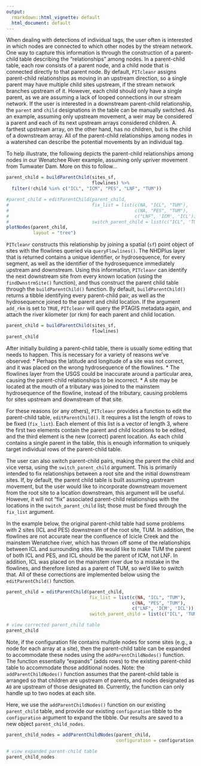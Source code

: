 ```yaml
---
output:
  rmarkdown::html_vignette: default
  html_document: default
---
```


When dealing with detections of individual tags, the user often is interested in which nodes are connected to which other nodes by the stream network. One way to capture this information is through the construction of a parent-child table describing the "relationships" among nodes. In a parent-child table, each row consists of a parent node, and a child node that is connected directly to that parent node. By default, `PITcleanr` assigns parent-child relationships as moving in an upstream direction, so a single parent may have multiple child sites upstream, if the stream network branches upstream of it. However, each child should only have a single parent, as we are assuming a lack of looped connections in our stream network. If the user is interested in a downstream parent-child relationship, the `parent` and `child` designations in the table can be manually switched. As an example, assuming only upstream movement, a weir may be considered a parent and each of its next upstream arrays considered children. A farthest upstream array, on the other hand, has no children, but is the child of a downstream array. All of the parent-child relationships among nodes in a watershed can describe the potential movements by an individual tag.

To help illustrate, the following depicts the parent-child relationships among nodes in our Wenatchee River example, assuming only upriver movement from Tumwater Dam. More on this to follow...

```r
parent_child = buildParentChild(sites_sf,
                                flowlines) %>%
  filter(!child %in% c("ICL", "ICM", "PES", "LNF", "TUM"))

#parent_child = editParentChild(parent_child,
#                               fix_list = list(c(NA, "ICL", "TUM"),
#                                               c(NA, "PES", "TUM"),
#                                               c("LNF", 'ICM', 'ICL')),
#                               switch_parent_child = list(c("ICL", 'TUM')))
plotNodes(parent_child,
          layout = "tree")

```

`PITcleanr` constructs this relationship by joining a spatial (`sf`) point object of sites with the flowlines queried via `queryFlowlines()`. The NHDPlus layer that is returned contains a unique identifier, or hydrosequence, for every segment, as well as the identifier of the hydrosequence immediately upstream and downstream. Using this information, `PITcleanr` can identify the next downstream site from every known location (using the `findDwnstrmSite()` function), and thus construct the parent child table through the `buildParentChild()` function. By default, `buildParentChild()` returns a tibble identifying every parent-child pair, as well as the hydrosequence joined to the parent and child location. If the argument `add_rkm` is set to `TRUE`, `PITcleanr` will query the PTAGIS metadata again, and attach the river kilometer (or rkm) for each parent and child location. 

```r
parent_child = buildParentChild(sites_sf,
                                flowlines)
parent_child

```

After initially building a parent-child table, there is usually some editing that needs to happen. This is necessary for a variety of reasons we've observed:
* Perhaps the latitude and longitude of a site was not correct, and it was placed on the wrong hydrosequence of the flowlines. 
* The flowlines layer from the USGS could be inaccurate around a particular area, causing the parent-child relationships to be incorrect. 
* A site may be located at the mouth of a tributary was joined to the mainstem hydrosequence of the flowline, instead of the tributary, causing problems for sites upstream and downstream of that site. 

For these reasons (or any others), `PITcleanr` provides a function to edit the parent-child table, `editParentChild()`. It requires a list the length of rows to be fixed (`fix_list`). Each element of this list is a vector of length 3, where the first two elements contain the parent and child locations to be edited, and the third element is the new (correct) parent location. As each child contains a single parent in the table, this is enough information to uniquely target individual rows of the parent-child table. 

The user can also switch parent-child pairs, making the parent the child and vice versa, using the `switch_parent_child` argument. This is primarily intended to fix relationships between a root site and the initial downstream sites. If, by default, the parent child table is built assuming upstream movement, but the user would like to incorporate downstream movement from the root site to a location downstream, this argument will be useful. However, it will not "fix" associated parent-child relationships with the locations in the `switch_parent_child` list; those must be fixed through the `fix_list` argument. 

In the example below, the original parent-child table had some problems with 2 sites (ICL and PES) downstream of the root site, TUM. In addition, the flowlines are not accurate near the confluence of Icicle Creek and the mainstem Wenatchee river, which has thrown off some of the relationships between ICL and surrounding sites. We would like to make TUM the parent of both ICL and PES, and ICL should be the parent of ICM, not LNF. In addition, ICL was placed on the mainstem river due to a mistake in the flowlines, and therefore listed as a parent of TUM, so we'd like to switch that. All of these corrections are implemented below using the `editParentChild()` function.

```r
parent_child = editParentChild(parent_child,
                               fix_list = list(c(NA, "ICL", "TUM"),
                                               c(NA, "PES", "TUM"),
                                               c("LNF", 'ICM', 'ICL')),
                               switch_parent_child = list(c("ICL", 'TUM')))

# view corrected parent_child table
parent_child

```

Note, if the configuration file contains multiple nodes for some sites (e.g., a node for each array at a site), then the parent-child table can be expanded to accommodate these nodes using the `addParentChildNodes()` function. The function essentially "expands" (adds rows) to the existing parent-child table to accommodate those additional nodes. Note: the `addParentChildNodes()` function assumes that the parent-child table is arranged so that children are upstream of parents, and nodes designated as `A0` are upstream of those designated `B0`. Currently, the function can only handle up to two nodes at each site.

Here, we use the `addParentChildNodes()` function on our existing `parent_child` table, and provide our existing `configuration` tibble to the `configuration` argument to expand the tibble. Our results are saved to a new object `parent_child_nodes`.

```r
parent_child_nodes = addParentChildNodes(parent_child,
                                         configuration = configuration)

# view expanded parent-child table
parent_child_nodes

```
